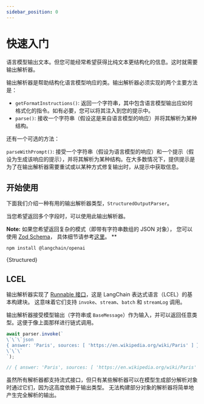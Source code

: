 ```yaml
---
sidebar_position: 0
---
```

# 快速入门

语言模型输出文本。但您可能经常希望获得比纯文本更结构化的信息。这时就需要输出解析器。

输出解析器是帮助结构化语言模型响应的类。输出解析器必须实现的两个主要方法是：

- `getFormatInstructions()`: 返回一个字符串，其中包含语言模型输出应如何格式化的指令。如有必要，您可以将其注入到您的提示中。
- `parse()`: 接收一个字符串（假设这是来自语言模型的响应）并将其解析为某种结构。

还有一个可选的方法：

`parseWithPrompt()`: 接受一个字符串（假设为语言模型的响应）和一个提示（假设为生成该响应的提示），并将其解析为某种结构。在大多数情况下，提供提示是为了在输出解析器需要重试或以某种方式修复输出时，从提示中获取信息。

## 开始使用

下面我们介绍一种有用的输出解析器类型，`StructuredOutputParser`。

当您希望返回多个字段时，可以使用此输出解析器。

**Note:**
如果您希望返回复杂的模式（即带有字符串数组的 JSON 对象），
您可以使用 [Zod Schema](https://zod.dev/)，
具体细节请参考[这里](/docs/modules/model_io/output_parsers/types/structured#structured-output-parser-with-zod-schema)。
**

```bash npm2yarn
npm install @langchain/openai
```



<CodeBlock language="typescript">{Structured}</CodeBlock>

## LCEL

输出解析器实现了 [Runnable 接口](/docs/expression_language/interface)，这是 LangChain 表达式语言（LCEL）的基本构建块。
这意味着它们支持 `invoke`、`stream`、`batch` 和 `streamLog` 调用。

输出解析器接受模型输出（字符串或 `BaseMessage`）作为输入，并可以返回任意类型。这便于像上面那样进行链式调用。

```ts
await parser.invoke(`
\`\`\`json
{ answer: 'Paris', sources: [ 'https://en.wikipedia.org/wiki/Paris' ] }
\`\`\`
`);

// { answer: 'Paris', sources: [ 'https://en.wikipedia.org/wiki/Paris' ] }
```

虽然所有解析器都支持流式接口，但只有某些解析器可以在模型生成部分解析对象时通过它们，因为这高度依赖于输出类型。
无法构建部分对象的解析器将简单地产生完全解析的输出。


